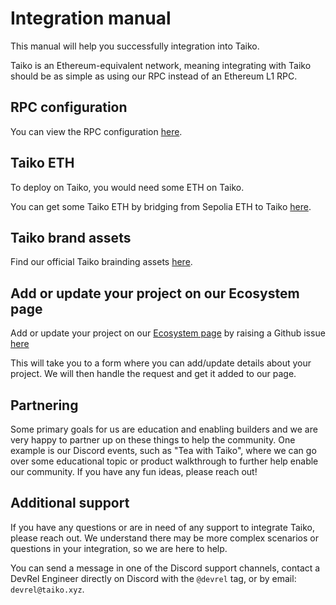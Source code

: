 # Integration manual

This manual will help you successfully integration into Taiko.

Taiko is an Ethereum-equivalent network, meaning integrating with Taiko should be as simple as using our RPC instead of an Ethereum L1 RPC.

## RPC configuration

You can view the RPC configuration [here](/docs/reference/rpc-configuration).

## Taiko ETH

To deploy on Taiko, you would need some ETH on Taiko.

You can get some Taiko ETH by bridging from Sepolia ETH to Taiko [here](https://bridge.test.taiko.xyz/).

## Taiko brand assets

Find our official Taiko brainding assets [here](https://github.com/taikoxyz/taiko-mono/tree/main/packages/branding).

## Add or update your project on our Ecosystem page

Add or update your project on our [Ecosystem page](/ecosystem) by raising a Github issue [here](https://github.com/taikoxyz/taiko-mono/issues/new?assignees=&labels=category.enhancement%2Cstatus.needs-triage&projects=&template=add_project.yml)

This will take you to a form where you can add/update details about your project. We will then handle the request and get it added to our page.

## Partnering

Some primary goals for us are education and enabling builders and we are very happy to partner up on these things to help the community. One example is our Discord events, such as "Tea with Taiko", where we can go over some educational topic or product walkthrough to further help enable our community. If you have any fun ideas, please reach out!

## Additional support

If you have any questions or are in need of any support to integrate Taiko, please reach out. We understand there may be more complex scenarios or questions in your integration, so we are here to help.

You can send a message in one of the Discord support channels, contact a DevRel Engineer directly on Discord with the `@devrel` tag, or by email: `devrel@taiko.xyz`.

